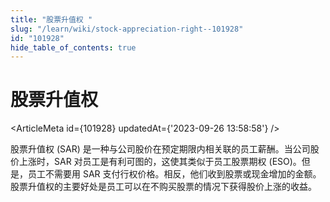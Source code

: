 ```yaml
---
title: "股票升值权 "
slug: "/learn/wiki/stock-appreciation-right--101928"
id: "101928"
hide_table_of_contents: true
---
```



# 股票升值权 

<ArticleMeta id={101928} updatedAt={'2023-09-26 13:58:58'} />
<div className='border-solid border-b border-t-0 my-4 border-[var(--ifm-color-gray-300)]' />

股票升值权 (SAR) 是一种与公司股价在预定期限内相关联的员工薪酬。当公司股价上涨时，SAR 对员工是有利可图的，这使其类似于员工股票期权 (ESO)。但是，员工不需要用 SAR 支付行权价格。相反，他们收到股票或现金增加的金额。股票升值权的主要好处是员工可以在不购买股票的情况下获得股价上涨的收益。
